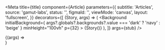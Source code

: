 


<Meta
  title={title}
  component={Article}
  parameters={{
    subtitle: 'Articles',
    source: 'gamut-labs',
    status: '',
    figmaId: '',
    viewMode: 'canvas',
    layout: 'fullscreen',
  }}
  decorators={[
    (Story, args) => (
      <Background
        initialBackground={
          args?.globals?.backgrounds?.value === 'dark' ? 'navy' : 'beige'
        }
        minHeight="100vh"
        p={32}
      >
        <ContentContainer>{Story()}</ContentContainer>
      </Background>
    ),
  ]}
  args={stub}
/>

<Canvas>
  <Story name="Article">{(args) => <Article {...args} />}</Story>
</Canvas>

<PropsTable story="Article" />
